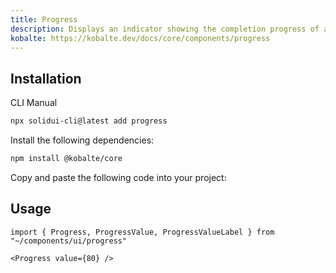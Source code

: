 ```yaml
---
title: Progress
description: Displays an indicator showing the completion progress of a task, typically displayed as a progress bar.
kobalte: https://kobalte.dev/docs/core/components/progress
---
```


<ComponentPreview name="progress-demo" />

## Installation

<Tabs defaultValue="cli">

<TabsList>
  <TabsTrigger value="cli">CLI</TabsTrigger>
  <TabsTrigger value="manual">Manual</TabsTrigger>
</TabsList>

<TabsContent value="cli">

```bash
npx solidui-cli@latest add progress
```

</TabsContent>

<TabsContent value="manual">
<Steps>

<Step>Install the following dependencies: </Step>

```bash
npm install @kobalte/core
```

<Step>Copy and paste the following code into your project: </Step>

<ComponentSource name="progress" />

</Steps>
</TabsContent>

</Tabs>

## Usage

```tsx
import { Progress, ProgressValue, ProgressValueLabel } from "~/components/ui/progress"
```

```tsx
<Progress value={80} />
```
